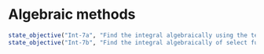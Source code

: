 # Algebraic methods

::: {.objectives}
```r
state_objective("Int-7a", "Find the integral algebraically using the technique u-substitution.")
state_objective("Int-7b", "Find the integral algebraically of select functions using Integration by Parts.")
```
:::
